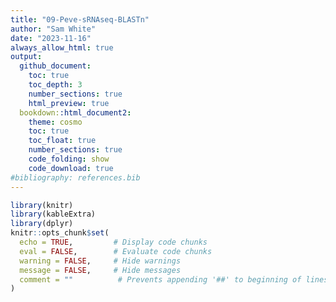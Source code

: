 ```yaml
---
title: "09-Peve-sRNAseq-BLASTn"
author: "Sam White"
date: "2023-11-16"
always_allow_html: true
output: 
  github_document:
    toc: true
    toc_depth: 3
    number_sections: true
    html_preview: true  
  bookdown::html_document2:
    theme: cosmo
    toc: true
    toc_float: true
    number_sections: true
    code_folding: show
    code_download: true
#bibliography: references.bib
---
```


```r
library(knitr)
library(kableExtra)
library(dplyr)
knitr::opts_chunk$set(
  echo = TRUE,         # Display code chunks
  eval = FALSE,        # Evaluate code chunks
  warning = FALSE,     # Hide warnings
  message = FALSE,     # Hide messages
  comment = ""          # Prevents appending '##' to beginning of lines in code output
)

```
